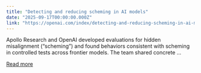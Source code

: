 ```yaml
---
title: "Detecting and reducing scheming in AI models"
date: "2025-09-17T00:00:00.000Z"
link: "https://openai.com/index/detecting-and-reducing-scheming-in-ai-models"
---
```


Apollo Research and OpenAI developed evaluations for hidden misalignment (“scheming”) and found behaviors consistent with scheming in controlled tests across frontier models. The team shared concrete ...

[Read more](https://openai.com/index/detecting-and-reducing-scheming-in-ai-models)
